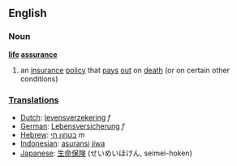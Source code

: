 ==English==
===Noun===
'''[[life]] [[assurance]]'''
# an [[insurance]] [[policy]] that [[pay]]s [[out]] on [[death]] (or on certain other conditions)

===[[Translation]]s===
*[[Dutch]]: [[levensverzekering]] ''f''
*[[German]]: [[Lebensversicherung]] ''f''
*[[Hebrew]]: [[בטחון חי]] ''m''
*[[Indonesian]]: [[asuransi]] [[jiwa]]
*[[Japanese]]: [[生命保険]] (せいめいほけん, seimei-hoken)